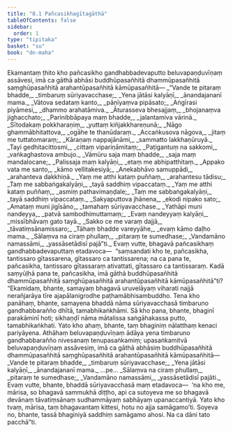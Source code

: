 ```yaml
---
title: "8.1 Pañcasikhagītagāthā"
tableOfContents: false
sidebar:
  order: 1
type: "tipitaka"
basket: "su"
book: "dn-maha"
---
```



<DynamicBreadcrumb />

<Division number="348" book="dn-maha">

<Paragraph number="827" book="dn-maha">
Ekamantaṃ ṭhito kho pañcasikho gandhabbadevaputto beluvapaṇḍuvīṇaṃ assāvesi, imā ca gāthā abhāsi buddhūpasañhitā dhammūpasañhitā saṃghūpasañhitā arahantūpasañhitā kāmūpasañhitā—
</Paragraph>

<Paragraph number="828" type="verses" book="dn-maha">
_“Vande te pitaraṃ bhadde,_  
_timbaruṃ sūriyavacchase;_  
_Yena jātāsi kalyāṇī,_  
_ānandajananī mama._  

</Paragraph>

<Paragraph number="829" type="verses" book="dn-maha">
_Vātova sedataṃ kanto,_  
_pānīyaṃva pipāsato;_  
_Aṅgīrasi piyāmesi,_  
_dhammo arahatāmiva._  

</Paragraph>

<Paragraph number="830" type="verses" book="dn-maha">
_Āturasseva bhesajjaṃ,_  
_bhojanaṃva jighacchato;_  
_Parinibbāpaya maṃ bhadde,_  
_jalantamiva vārinā._  

</Paragraph>

<Paragraph number="831" type="verses" book="dn-maha">
_Sītodakaṃ pokkharaṇiṃ,_  
_yuttaṃ kiñjakkhareṇunā;_  
_Nāgo ghammābhitattova,_  
_ogāhe te thanūdaraṃ._  

</Paragraph>

<Paragraph number="832" type="verses" book="dn-maha">
_Accaṅkusova nāgova,_  
_jitaṃ me tuttatomaraṃ;_  
_Kāraṇaṃ nappajānāmi,_  
_sammatto lakkhaṇūruyā._  

</Paragraph>

<Paragraph number="833" type="verses" book="dn-maha">
_Tayi gedhitacittosmi,_  
_cittaṃ vipariṇāmitaṃ;_  
_Paṭigantuṃ na sakkomi,_  
_vaṅkaghastova ambujo._  

</Paragraph>

<Paragraph number="834" type="verses" book="dn-maha">
_Vāmūru saja maṃ bhadde,_  
_saja maṃ mandalocane;_  
_Palissaja maṃ kalyāṇi,_  
_etaṃ me abhipatthitaṃ._  

</Paragraph>

<Paragraph number="835" type="verses" book="dn-maha">
_Appako vata me santo,_  
_kāmo vellitakesiyā;_  
_Anekabhāvo samuppādi,_  
_arahanteva dakkhiṇā._  

</Paragraph>

<Paragraph number="836" type="verses" book="dn-maha">
_Yaṃ me atthi kataṃ puññaṃ,_  
_arahantesu tādisu;_  
_Taṃ me sabbaṅgakalyāṇi,_  
_tayā saddhiṃ vipaccataṃ._  

</Paragraph>

<Paragraph number="837" type="verses" book="dn-maha">
_Yaṃ me atthi kataṃ puññaṃ,_  
_asmiṃ pathavimaṇḍale;_  
_Taṃ me sabbaṅgakalyāṇi,_  
_tayā saddhiṃ vipaccataṃ._  

</Paragraph>

<Paragraph number="838" type="verses" book="dn-maha">
_Sakyaputtova jhānena,_  
_ekodi nipako sato;_  
_Amataṃ muni jigīsāno,_  
_tamahaṃ sūriyavacchase._  

</Paragraph>

<Paragraph number="839" type="verses" book="dn-maha">
_Yathāpi muni nandeyya,_  
_patvā sambodhimuttamaṃ;_  
_Evaṃ nandeyyaṃ kalyāṇi,_  
_missībhāvaṃ gato tayā._  

</Paragraph>

<Paragraph number="840" type="verses" book="dn-maha">
_Sakko ce me varaṃ dajjā,_  
_tāvatiṃsānamissaro;_  
_Tāhaṃ bhadde vareyyāhe,_  
_evaṃ kāmo daḷho mama._  

</Paragraph>

<Paragraph number="841" type="verses" book="dn-maha">
_Sālaṃva na ciraṃ phullaṃ,_  
_pitaraṃ te sumedhase;_  
_Vandamāno namassāmi,_  
_yassāsetādisī pajā”ti._  

</Paragraph>

</Division>
<Division number="349" book="dn-maha">

<Paragraph number="842" book="dn-maha">
Evaṃ vutte, bhagavā pañcasikhaṃ gandhabbadevaputtaṃ etadavoca—  “saṃsandati kho te, pañcasikha, tantissaro gītassarena, gītassaro ca tantissarena; na ca pana te, pañcasikha, tantissaro gītassaraṃ ativattati, gītassaro ca tantissaraṃ. Kadā saṃyūḷhā pana te, pañcasikha, imā gāthā buddhūpasañhitā dhammūpasañhitā saṃghūpasañhitā arahantūpasañhitā kāmūpasañhitā”ti? “Ekamidaṃ, bhante, samayaṃ bhagavā uruvelāyaṃ viharati najjā nerañjarāya tīre ajapālanigrodhe paṭhamābhisambuddho. Tena kho panāhaṃ, bhante, samayena bhaddā nāma sūriyavacchasā timbaruno gandhabbarañño dhītā, tamabhikaṅkhāmi. Sā kho pana, bhante, bhaginī parakāminī hoti; sikhaṇḍī nāma mātalissa saṅgāhakassa putto, tamabhikaṅkhati. Yato kho ahaṃ, bhante, taṃ bhaginiṃ nālatthaṃ kenaci pariyāyena. Athāhaṃ beluvapaṇḍuvīṇaṃ ādāya yena timbaruno gandhabbarañño nivesanaṃ tenupasaṅkamiṃ; upasaṅkamitvā beluvapaṇḍuvīṇaṃ assāvesiṃ, imā ca gāthā abhāsiṃ buddhūpasañhitā dhammūpasañhitā saṃghūpasañhitā arahantūpasañhitā kāmūpasañhitā—
</Paragraph>

<Paragraph number="843" type="verses" book="dn-maha">
_Vande te pitaraṃ bhadde,_  
_timbaruṃ sūriyavacchase;_  
_Yena jātāsi kalyāṇī,_  
_ānandajananī mama._  


</Paragraph>
</Division>

<Paragraph number="844" type="center" book="dn-maha">
…pe…


</Paragraph>

<Paragraph number="845" type="verses" book="dn-maha">
_Sālaṃva na ciraṃ phullaṃ,_  
_pitaraṃ te sumedhase;_  
_Vandamāno namassāmi,_  
_yassāsetādisī pajāti._  

</Paragraph>

<Paragraph number="846" book="dn-maha">
Evaṃ vutte, bhante, bhaddā sūriyavacchasā maṃ etadavoca—  ‘na kho me, mārisa, so bhagavā sammukhā diṭṭho, api ca sutoyeva me so bhagavā devānaṃ tāvatiṃsānaṃ sudhammāyaṃ sabhāyaṃ upanaccantiyā. Yato kho tvaṃ, mārisa, taṃ bhagavantaṃ kittesi, hotu no ajja samāgamo’ti. Soyeva no, bhante, tassā bhaginiyā saddhiṃ samāgamo ahosi. Na ca dāni tato pacchā”ti.
</Paragraph>